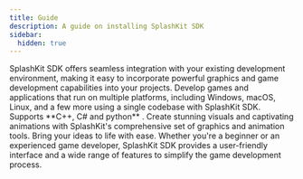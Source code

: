 ```yaml
---
title: Guide
description: A guide on installing SplashKit SDK
sidebar:
  hidden: true
---
```






<CardGrid>
  <Card title="Windows" icon="raphael:windows">
    SplashKit SDK offers seamless integration with your existing development
    environment, making it easy to incorporate powerful graphics and game
    development capabilities into your projects.
    <LinkCard
	title="Installation Guide"
    href="/installation/windows/msys2/"
/>
  </Card>
  <Card title="MacOS" icon="ic:baseline-apple">
    Develop games and applications that run on multiple platforms, including
    Windows, macOS, Linux, and a few more using a single codebase with SplashKit
    SDK. Supports **C++, C# and python** .
      <LinkCard
    title="Installation Guide"
    href="/installation/macos/"
  />
  </Card>
  <Card title="Linux" icon="logos:linux-tux">
    Create stunning visuals and captivating animations with SplashKit's
    comprehensive set of graphics and animation tools. Bring your ideas to life
    with ease.
  <LinkCard
    title="Installation Guide"
    href="/installation/linux/"
  />
  </Card>
  <Card title="Virtual Machine" icon="carbon:virtual-machine">
    Whether you're a beginner or an experienced game developer, SplashKit SDK
    provides a user-friendly interface and a wide range of features to simplify
    the game development process.
      <LinkCard
    title="Installation Guide"
    href="/installation/virtual-machine/"
  />
  </Card>
</CardGrid>

<ScriptComp client:only />